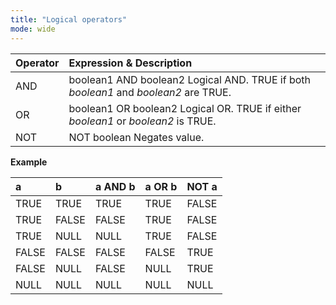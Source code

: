 ```yaml
---
title: "Logical operators"
mode: wide
---
```


| Operator | Expression & Description                                                              |
| :------- | :------------------------------------------------------------------------------------ |
| AND      | boolean1 AND boolean2  Logical AND.  TRUE if both _boolean1_ and _boolean2_ are TRUE. |
| OR       | boolean1 OR boolean2  Logical OR.  TRUE if either _boolean1_ or _boolean2_ is TRUE.   |
| NOT      | NOT boolean  Negates value.                                                           |

**Example**

| a     | b     | a AND b | a OR b | NOT a |
| :---- | :---- | :------ | :----- | :---- |
| TRUE  | TRUE  | TRUE    | TRUE   | FALSE |
| TRUE  | FALSE | FALSE   | TRUE   | FALSE |
| TRUE  | NULL  | NULL    | TRUE   | FALSE |
| FALSE | FALSE | FALSE   | FALSE  | TRUE  |
| FALSE | NULL  | FALSE   | NULL   | TRUE  |
| NULL  | NULL  | NULL    | NULL   | NULL  |
